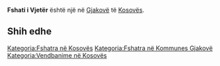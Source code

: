 {{Fshat në 
 | Emri                = Fshati i Vjetër
 | EmriAlt                = 
 | NAME_SHORT_FORM=      
 | NAME_GENERIC=      
 | NAME_SORT_NAME_RO=      FSHATIIVJETER
 | FULL_NAME_RO = Fshati i Vjetër
 | FULL_NAME_ND_RO=Fshati i Vjeter
 | SORT_NAME_RG=FSHATIIVJETER
 | FULL_NAME_RG=Fshati i Vjetër
 | FULL_NAME_ND_RG=Fshati i Vjeter
 | SRP_NAME_SHORT_FORM=      
 | SRP_NAME_GENERIC=      
 | SRP_NAME_SORT_NAME_RO=      
 | SRP_FULL_NAME_RO = 
 | SRP_FULL_NAME_ND_RO=
 | SRP_SORT_NAME_RG=
 | SRP_FULL_NAME_RG=
 | SRP_FULL_NAME_ND_RG=
 | Emri (Rasa dhanore) = 
 | Figura              = 
 | Shteti              = Kosovo
 | Komuna              = Gjakovë
 | Kodi postar         = 
 | Sipërfaqja          = 

 | Popullsia           = 

 | Regj. i popullsisë  = 
 | Dend. e popullsisë  = 
 | Faqja zyrtare       = 
 <!--- Koordinatat ----> 
 | Gjerësia            = 42.364444
 | Gjatësia            = 21.195833
 | Lartësia            = 
}}
'''Fshati i Vjetër''' është një [[]] në [[Gjakovë]] të [[Kosovës]].

<!-- == Gjeografia == -->
<!-- == Historia == -->
<!-- == Demografia == -->
== Shih edhe ==
{{Komuna Gjakovë}}
{{Kosovo-Administrata-Cung}}

[[Kategoria:Fshatra në Kosovës]]
[[Kategoria:Fshatra në Kommunes Gjakovë]]
[[Kategoria:Vendbanime në Kosovës]]